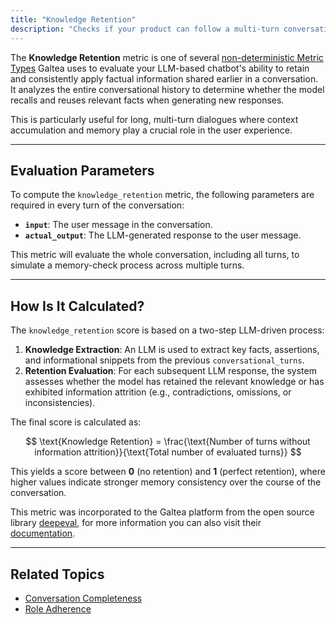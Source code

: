 ```yaml
---
title: "Knowledge Retention"
description: "Checks if your product can follow a multi-turn conversation without losing information."
---
```


The **Knowledge Retention** metric is one of several [non-deterministic Metric Types](/concepts/metric-type) Galtea uses to evaluate your LLM-based chatbot's ability to retain and consistently apply factual information shared earlier in a conversation. It analyzes the entire conversational history to determine whether the model recalls and reuses relevant facts when generating new responses.

This is particularly useful for long, multi-turn dialogues where context accumulation and memory play a crucial role in the user experience.

---

## Evaluation Parameters

To compute the `knowledge_retention` metric, the following parameters are required in every turn of the conversation:

- **`input`**: The user message in the conversation.
- **`actual_output`**: The LLM-generated response to the user message.

This metric will evaluate the whole conversation, including all turns, to simulate a memory-check process across multiple turns.

---

## How Is It Calculated?

The `knowledge_retention` score is based on a two-step LLM-driven process:

1. **Knowledge Extraction**: An LLM is used to extract key facts, assertions, and informational snippets from the previous `conversational_turns`.
2. **Retention Evaluation**: For each subsequent LLM response, the system assesses whether the model has retained the relevant knowledge or has exhibited information attrition (e.g., contradictions, omissions, or inconsistencies).

The final score is calculated as:

$$
\text{Knowledge Retention} = \frac{\text{Number of turns without information attrition}}{\text{Total number of evaluated turns}}
$$

This yields a score between **0** (no retention) and **1** (perfect retention), where higher values indicate stronger memory consistency over the course of the conversation.

<Note>This metric was incorporated to the Galtea platform from the open source library [deepeval](https://deepeval.com/), for more information you can also visit their [documentation](https://deepeval.com/docs/metrics-knowledge-retention).</Note>


---

## Related Topics

- [Conversation Completeness](/concepts/metric-type/conversation-completeness)
- [Role Adherence](/concepts/metric-type/role-adherence)